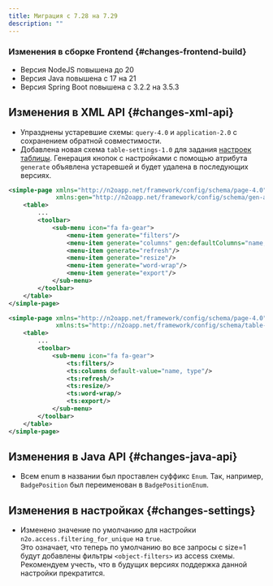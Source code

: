 ```yaml
---
title: Миграция с 7.28 на 7.29
description: ""
---
```


### Изменения в сборке Frontend {#changes-frontend-build}

- Версия NodeJS повышена до 20
- Версия Java повышена с 17 на 21
- Версия Spring Boot повышена с 3.2.2 на 3.5.3

## Изменения в XML API {#changes-xml-api}

- Упразднены устаревшие схемы: `query-4.0` и `application-2.0` с сохранением обратной совместимости.
- Добавлена новая схема `table-settings-1.0` для задания [настроек таблицы](../manual/components#table-settings).
Генерация кнопок с настройками с помощью атрибута `generate` объявлена устаревшей и будет удалена в последующих версиях.

```xml title="Пример, как работало в версии 7.28 и ниже"
<simple-page xmlns="http://n2oapp.net/framework/config/schema/page-4.0"
             xmlns:gen="http://n2oapp.net/framework/config/schema/gen-attr">
    <table>
        ...
        <toolbar>
            <sub-menu icon="fa fa-gear">
                <menu-item generate="filters"/>
                <menu-item generate="columns" gen:defaultColumns="name, type"/>
                <menu-item generate="refresh"/>
                <menu-item generate="resize"/>
                <menu-item generate="word-wrap"/>
                <menu-item generate="export"/>
            </sub-menu>
        </toolbar>
    </table>
</simple-page>
```

```xml title="Пример, как работает в версии 7.29"
<simple-page xmlns="http://n2oapp.net/framework/config/schema/page-4.0"
             xmlns:ts="http://n2oapp.net/framework/config/schema/table-settings-1.0">
    <table>
        ...
        <toolbar>
            <sub-menu icon="fa fa-gear">
                <ts:filters/>
                <ts:columns default-value="name, type"/>
                <ts:refresh/>
                <ts:resize/>
                <ts:word-wrap/>
                <ts:export/>
            </sub-menu>
        </toolbar>
    </table>
</simple-page>
```

## Изменения в Java API {#changes-java-api}

- Всем enum в названии был проставлен суффикс `Enum`.
Так, например, `BadgePosition` был переименован в `BadgePositionEnum`.

## Изменения в настройках {#changes-settings}

- Изменено значение по умолчанию для настройки `n2o.access.filtering_for_unique` на `true`.<br/>
Это означает, что теперь по умолчанию во все запросы с size=1 будут добавлены фильтры `<object-filters>` из access схемы.
Рекомендуем учесть, что в будущих версиях поддержка данной настройки прекратится.
